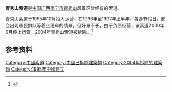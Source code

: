 {{多個問題|
{{copyedit|time=2014-07-23T16:46:39+00:00}}

{{expand|time=2014-07-23T09:43:42+00:00}}
}}
'''青秀山索道'''是[[中国|中国]][[广西|广西]][[南宁市|南宁市]][[青秀山|青秀山]]风景区曾经有的索道。

青秀山索道于1995年10月投入运营，在1996年至1997年上半年，每逢节假日，都会出现市民排队等着坐缆车的情景，但好景不长，由于负债经营，该索道2000年6月停止运营。2004年青秀山索道被拆除。<ref>{{cite news|url=http://news.gxnews.com.cn/staticpages/20040520/newgx40abac37-190843.shtml|title=南宁青秀山投资千万的索道被拆除 负债经营"死亡"|date=2004年5月20日|publisher=广西新闻网}}</ref>
==参考资料==
{{reflist}}
{{中华人民共和国索道和缆车}}

[[Category:中國索道|Category:中國索道]]
[[Category:中國已拆除建築物|Category:中國已拆除建築物]]
[[Category:2004年拆除的建築物|Category:2004年拆除的建築物]]
[[Category:1995年中國建立|Category:1995年中國建立]]
